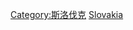 {{catmore}}
{{Commonscat|Transport in Slovakia}}

[[Category:斯洛伐克|Category:斯洛伐克]]
[[Category:欧洲各国交通|Slovakia]]